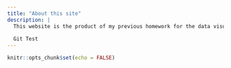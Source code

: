 ```yaml
---
title: "About this site"
description: |
  This website is the product of my previous homework for the data visualization course in the sommer semester 2021.
  
  Git Test
---
```


```r
knitr::opts_chunk$set(echo = FALSE)
```

